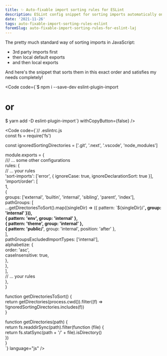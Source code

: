 ```yaml
---
title: ✨ Auto-fixable import sorting rules for ESLint
description: ESLint config snippet for sorting imports automatically on file save. Works well with Next.js 
date: '2021-11-26'
tags: auto-fixable-import-sorting-rules-eslint
foremSlug: auto-fixable-import-sorting-rules-for-eslint-laj
---
```


The pretty much standard way of sorting imports in JavaScript:
- 3rd party imports first
- then local default exports
- and then local exports

And here's the snippet that sorts them in this exact order and satisfies my needs completely!

<Code code={`$ npm i --save-dev eslint-plugin-import  
  
# or    
  
$ yarn add -D eslint-plugin-import`} withCopyButton={false} />


<Code code={`// .eslintrc.js  
const fs = require('fs')  
  
const ignoredSortingDirectories = ['.git', '.next', '.vscode', 'node_modules']  
  
module.exports = {  
  /// ... some other configurations  
  rules: {  
    // ... your rules  
    'sort-imports': ['error', { ignoreCase: true, ignoreDeclarationSort: true }],  
    'import/order': [  
      1,   
      {  
        groups: ['external', 'builtin', 'internal', 'sibling', 'parent', 'index'],  
        pathGroups: [  
          ...getDirectoriesToSort().map((singleDir) => ({ pattern: \`\${singleDir}/**\`, group: 'internal' })),  
          { pattern: 'env', group: 'internal' },  
          { pattern: 'theme', group: 'internal' },  
          { pattern: 'public/**', group: 'internal', position: 'after' },  
        ],  
        pathGroupsExcludedImportTypes: ['internal'],  
        alphabetize: {  
          order: 'asc',  
          caseInsensitive: true,  
        },  
      },  
    ],  
    // ... your rules  
  },  
}  
  
function getDirectoriesToSort() {  
  return getDirectories(process.cwd()).filter((f) => !ignoredSortingDirectories.includes(f))  
}  
  
function getDirectories(path) {  
  return fs.readdirSync(path).filter(function (file) {  
    return fs.statSync(path + '/' + file).isDirectory()  
  })  
}  
`} language="js" />

